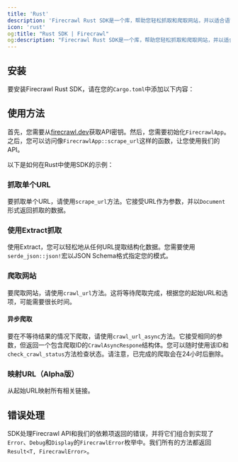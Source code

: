 ```yaml
---
title: 'Rust'
description: 'Firecrawl Rust SDK是一个库，帮助您轻松抓取和爬取网站，并以适合语言模型(LLMs)使用的格式输出数据。'
icon: 'rust'
og:title: "Rust SDK | Firecrawl"
og:description: "Firecrawl Rust SDK是一个库，帮助您轻松抓取和爬取网站，并以适合语言模型(LLMs)使用的格式输出数据。"
---
```



## 安装

要安装Firecrawl Rust SDK，请在您的`Cargo.toml`中添加以下内容：

<InstallationRust />

## 使用方法

首先，您需要从[firecrawl.dev](https://firecrawl.dev)获取API密钥。然后，您需要初始化`FirecrawlApp`。之后，您可以访问像`FirecrawlApp::scrape_url`这样的函数，让您使用我们的API。

以下是如何在Rust中使用SDK的示例：

<ScrapeAndCrawlRustExample />

### 抓取单个URL

要抓取单个URL，请使用`scrape_url`方法。它接受URL作为参数，并以`Document`形式返回抓取的数据。

<ScrapeRustShort />

### 使用Extract抓取

使用Extract，您可以轻松地从任何URL提取结构化数据。您需要使用`serde_json::json!`宏以JSON Schema格式指定您的模式。

<LLMExtractRust />

### 爬取网站

要爬取网站，请使用`crawl_url`方法。这将等待爬取完成，根据您的起始URL和选项，可能需要很长时间。

<CrawlRustShort />

#### 异步爬取

要在不等待结果的情况下爬取，请使用`crawl_url_async`方法。它接受相同的参数，但返回一个包含爬取ID的`CrawlAsyncRespone`结构体。您可以随时使用该ID和`check_crawl_status`方法检查状态。请注意，已完成的爬取会在24小时后删除。

<CrawlAsyncRustShort />

### 映射URL（Alpha版）

从起始URL映射所有相关链接。

<MapRustShort />

## 错误处理

SDK处理Firecrawl API和我们的依赖项返回的错误，并将它们组合到实现了`Error`、`Debug`和`Display`的`FirecrawlError`枚举中。我们所有的方法都返回`Result<T, FirecrawlError>`。
